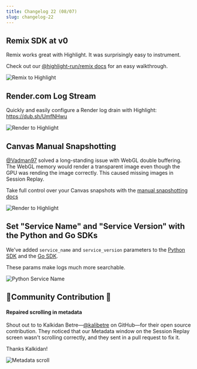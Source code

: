 ```yaml
---
title: Changelog 22 (08/07)
slug: changelog-22
---
```


## Remix SDK at v0

Remix works great with Highlight. It was surprisingly easy to instrument.

Check out our [@highlight-run/remix docs](https://www.highlight.io/docs/getting-started/fullstack-frameworks/remix) for an easy walkthrough.

![Remix to Highlight](/images/changelog/22/remix-to-highlight.jpg)

## Render.com Log Stream

Quickly and easily configure a Render log drain with Highlight: https://dub.sh/UmfNHwu

![Render to Highlight](/images/changelog/22/render-to-highlight.jpg)

## Canvas Manual Snapshotting

[@Vadman97](https://github.com/Vadman97) solved a long-standing issue with WebGL double buffering. The WebGL memory would render a transparent image even though the GPU was rending the image correctly. This caused missing images in Session Replay.

Take full control over your Canvas snapshots with the [manual snapshotting docs](https://www.highlight.io/docs/getting-started/client-sdk/replay-configuration/canvas#manual-snapshotting)

![Render to Highlight](/images/changelog/22/canvas-snapshot.jpg)

## Set "Service Name" and "Service Version" with the Python and Go SDKs

We've added `service_name` and `service_version` parameters to the [Python SDK](https://www.highlight.io/docs/sdk/python#servicename) and the [Go SDK](https://www.highlight.io/docs/sdk/go#highlightStart).

These params make logs much more searchable.

![Python Service Name](/images/changelog/22/service-name.png)

## 🚨Community Contribution 🚨

#### Repaired scrolling in metadata

Shout out to to Kalkidan Betre—[@kalibetre](https://github.com/kalibetre) on GitHub—for their open source contribution. They noticed that our Metadata window on the Session Replay screen wasn't scrolling correctly, and they sent in a pull request to fix it.

Thanks Kalkidan!

![Metadata scroll](/images/changelog/22/metadata-scroll.gif.webp)
